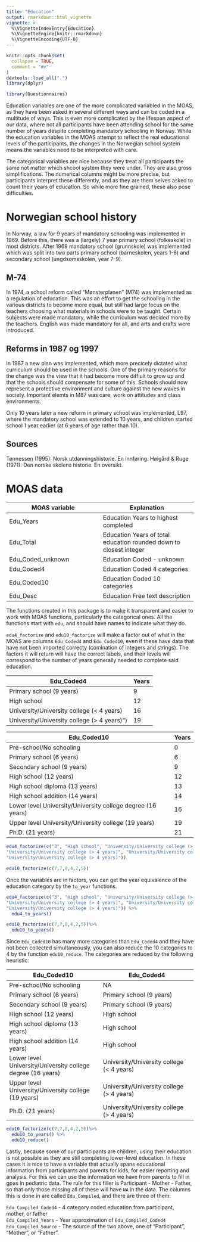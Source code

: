 ```yaml
---
title: "Education"
output: rmarkdown::html_vignette
vignette: >
  %\VignetteIndexEntry{Education}
  %\VignetteEngine{knitr::rmarkdown}
  %\VignetteEncoding{UTF-8}
---
```


```r
knitr::opts_chunk$set(
  collapse = TRUE,
  comment = "#>"
)
devtools::load_all(".")
library(dplyr)
```

```r
library(Questionnaires)
```

Education variables are one of the more complicated variabled in the MOAS, as they have been asked in several different ways and can be coded in a multitude of ways. This is even more complicated by the lifespan aspect of our data, where not all participants have been attending school for the same number of years despite completing mandatory schooling in Norway. While the education variables in the MOAS attempt to reflect the real educational levels of the participants, the changes in the Norwegian school system means the variables need to be interpreted with care.

The categorical variables are nice because they treat all participants the same not matter which shcool system they were under. They are also gross simplifications. The numerical columns might be more precise, but participants interpret these differently, and as they are them selves asked to count their years of education. So while more fine grained, these also pose difficulties. 

# Norwegian school history
In Norway, a law for 9 years of mandatory schooling was implemented in 1969. 
Before this, there was a (largely) 7 year primary school (folkeskole) in most districts. 
After 1969 mandatory school (grunnskole) was implemented which was split into two parts primary school (barneskolen, years 1-6) and secondary school (ungdsomsskolen, year 7-9).  

## M-74
In 1974, a school reform called "Mønsterplanen" (M74) was implemented as a regulation of education. 
This was an effort to get the schooling in the various districts to become more equal, but still had large focus on the teachers choosing what materials in schools were to be taught. 
Certain subjects were made mandatory, while the curriculum was decided more by the teachers.
English was made mandatory for all, and arts and crafts were introduced.

## Reforms in 1987 og 1997
In 1987 a new plan was implemented, which more precicely dictated what curriculum  should be used in the schools. One of the primary reasons for the change was the view that it had become more diffiult to grow up and that the schools should compensate for some of this. Schools should now represent a protective environment and culture against the new waves in society. Important elemts in M87 was care, work on attitudes and class environments.

Only 10  years later a new reform in primary school was implemented, L97, where the mandatory school was extended to 10 years, and children started school 1 year earlier (at 6 years of age rather than 10). 

## Sources 
Tønnessen (1995): Norsk utdanningshistorie. En innføring. 
Høigård & Ruge (1971): Den norske skolens historie. En oversikt.


# MOAS data

| MOAS variable | Explanation |
|----|----|
| Edu_Years |	Education Years to highest completed |
| Edu_Total |	Education Years of total education rounded down to closest integer |
| Edu_Coded_unknown |	Education Coded - unknown |
| Edu_Coded4 |	Education Coded 4 categories |
| Edu_Coded10 |	Education Coded 10 categories |
| Edu_Desc |	Education Free text description |

The functions created in this package is to make it transparent and easier to work with MOAS functions, particularly the categorical ones.
All the functions start with `edu`, and should have names to indicate what they do.

`edu4_factorize` and `edu10_factorize` will make a factor out of what in the MOAS are columns `Edu_Coded4` and `Edu_Coded10`, even if these have data that have not been imported correcty (comination of integers and strings). The factors it will return will have the correct labels, and their levels will correspond to the number of years generally needed to complete said education.

| Edu_Coded4 | Years |
|----|----|
| Primary school (9 years) | 9 |
| High school | 12 |
| University/University college (< 4 years) | 16 |
| University/University college (> 4 years)") | 19  |

| Edu_Coded10 | Years |
|----|----|
| Pre-school/No schooling | 0 |
| Primary school (6 years) | 6 |
| Secondary school (9 years) | 9 |
| High school (12 years) | 12 |
| High school diploma (13 years) | 13 |
| High school addition (14 years) | 14 |
| Lower level University/University college degree (16 years) | 16 |
| Upper level University/University college (19 years) | 19 |
| Ph.D. (21 years) | 21 |


```r
edu4_factorize(c("3", "High school", "University/University college (> 4 years)", 
"University/University college (> 4 years)", "University/University college (> 4 years)", 
"University/University college (> 4 years)"))

edu10_factorize(c(7,7,8,4,2,5))
```

Once the variables are in factors, you can get the year equivalence of the education category by the `to_year` functions.

```r
edu4_factorize(c("3", "High school", "University/University college (> 4 years)", 
"University/University college (> 4 years)", "University/University college (> 4 years)", 
"University/University college (> 4 years)")) %>% 
  edu4_to_years()

edu10_factorize(c(7,7,8,4,2,5))%>% 
  edu10_to_years()
```

Since `Edu_Coded10` has many more categories than `Edu_Coded4` and they have not been collected simultaneously, you can also reduce the 10 categories to 4 by the function `edu10_reduce`. The categories are reduced by the following heuristic:

| Edu_Coded10 | Edu_Coded4 |
|----|----|
| Pre-school/No schooling | NA |
| Primary school (6 years) | Primary school (9 years) |
| Secondary school (9 years) | Primary school (9 years) |
| High school (12 years) | High school |
| High school diploma (13 years) | High school |
| High school addition (14 years) | High school |
| Lower level University/University college degree (16 years) | University/University college (< 4 years) |
| Upper level University/University college (19 years) | University/University college (> 4 years) |
| Ph.D. (21 years) | University/University college (> 4 years) |

```r
edu10_factorize(c(7,7,8,4,2,5))%>% 
  edu10_to_years() %>% 
  edu10_reduce()
```

Lastly, because some of our participants are children, using their education is not possible as they are still completing lower-level education. In these cases it is nice to have a variable that actually spans educational information from participants and parents for kids, for easier reporting and analysis. For this we can use the information we have from parents to fill in gpas in pediatric data. 
The rule for this filler is Participant - Mother - Father, so that only those missing all of these will have `NA` in the data.
The columns this is done in are called `Edu_Compiled`, and there are three of them:

`Edu_Compiled_Coded4` - 4 category coded education from participant, mother, or father  
`Edu_Compiled_Years` - Year approximation of `Edu_Compiled_Coded4` 
`Edu_Compiled_Source` - The source of the two above, one of "Participant", "Mother", or "Father".




